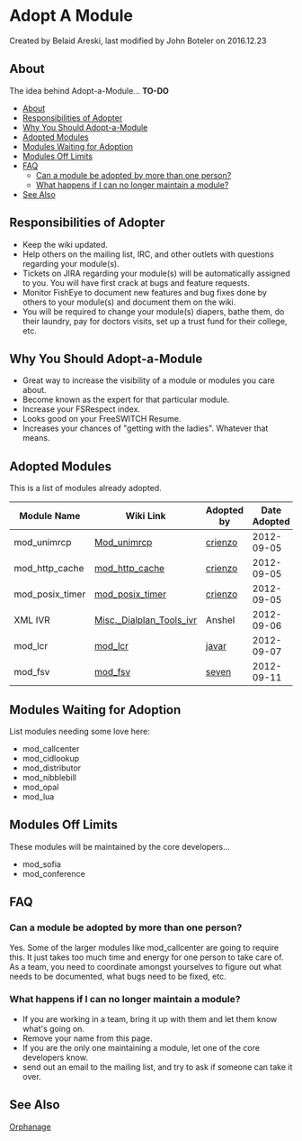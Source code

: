 
# Adopt A Module 

 Created by  Belaid Areski, last modified by  John Boteler on 2016.12.23

## About

The idea behind Adopt-a-Module... **TO-DO**

* [About](#adopted-modules)
* [Responsibilities of Adopter](#responsibilities-of-adopter)
* [Why You Should Adopt-a-Module](#why-you-should-adopt-a-module)
* [Adopted Modules](#adopted-modules)
* [Modules Waiting for Adoption](#modules-waiting-for-adoption)
* [Modules Off Limits](#modules-off-limits)
* [FAQ](#adopted-modules)  
   * [Can a module be adopted by more than one person?](#can-a-module-be-adopted-by-more-than-one-person)  
   * [What happens if I can no longer maintain a module?](#what-happens-if-i-can-no-longer-maintain-a-module)
* [See Also](#adopted-modules)

## Responsibilities of Adopter

* Keep the wiki updated.
* Help others on the mailing list, IRC, and other outlets with questions regarding your module(s).
* Tickets on JIRA regarding your module(s) will be automatically assigned to you. You will have first crack at bugs and feature requests.
* Monitor FishEye to document new features and bug fixes done by others to your module(s) and document them on the wiki.
* You will be required to change your module(s) diapers, bathe them, do their laundry, pay for doctors visits, set up a trust fund for their college, etc.

## Why You Should Adopt-a-Module

* Great way to increase the visibility of a module or modules you care about.
* Become known as the expert for that particular module.
* Increase your FSRespect index.
* Looks good on your FreeSWITCH Resume.
* Increases your chances of "getting with the ladies". Whatever that means.

## Adopted Modules

This is a list of modules already adopted.

| Module Name       | Wiki Link                                                                                                                 | Adopted by                                                              | Date Adopted |
| ----------------- | ------------------------------------------------------------------------------------------------------------------------- | ----------------------------------------------------------------------- | ------------ |
| mod\_unimrcp      | [Mod\_unimrcp](https://wiki.freeswitch.org/wiki/Mod%5Funimrcp "Mod unimrcp")                                              | [crienzo](https://wiki.freeswitch.org/wiki/User:Crienzo "User:Crienzo") | 2012-09-05   |
| mod\_http\_cache  | [mod\_http\_cache](https://wiki.freeswitch.org/wiki/Mod%5Fhttp%5Fcache "Mod http cache")                                  | [crienzo](https://wiki.freeswitch.org/wiki/User:Crienzo "User:Crienzo") | 2012-09-05   |
| mod\_posix\_timer | [mod\_posix\_timer](https://wiki.freeswitch.org/wiki/Mod%5Fposix%5Ftimer "Mod posix timer")                               | [crienzo](https://wiki.freeswitch.org/wiki/User:Crienzo "User:Crienzo") | 2012-09-05   |
| XML IVR           | [Misc.\_Dialplan\_Tools\_ivr](https://wiki.freeswitch.org/wiki/Misc.%5FDialplan%5FTools%5Fivr "Misc. Dialplan Tools ivr") | Anshel                                                                  | 2012-09-06   |
| mod\_lcr          | [mod\_lcr](https://wiki.freeswitch.org/wiki/Mod%5Flcr "Mod lcr")                                                          | [javar](https://wiki.freeswitch.org/wiki/User:Javar "User:Javar")       | 2012-09-07   |
| mod\_fsv          | [mod\_fsv](https://wiki.freeswitch.org/wiki/Mod%5Ffsv "Mod fsv")                                                          | [seven](https://wiki.freeswitch.org/wiki/User:Seven "User:Seven")       | 2012-09-11   |

## Modules Waiting for Adoption

List modules needing some love here:

* mod\_callcenter
* mod\_cidlookup
* mod\_distributor
* mod\_nibblebill
* mod\_opal
* mod\_lua

## Modules Off Limits

These modules will be maintained by the core developers...

* mod\_sofia
* mod\_conference

## FAQ

### Can a module be adopted by more than one person?

Yes. Some of the larger modules like mod\_callcenter are going to require this. It just takes too much time and energy for one person to take care of. As a team, you need to coordinate amongst yourselves to figure out what needs to be documented, what bugs need to be fixed, etc.

### What happens if I can no longer maintain a module?

* If you are working in a team, bring it up with them and let them know what's going on.
* Remove your name from this page.
* If you are the only one maintaining a module, let one of the core developers know.
* send out an email to the mailing list, and try to ask if someone can take it over.

## See Also

[Orphanage](http://en.wikipedia.org/wiki/Orphanage)

  

